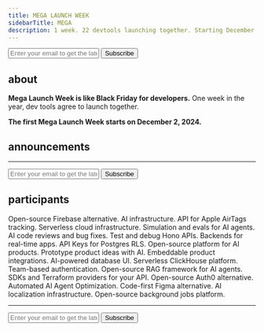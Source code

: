 ```yaml
---
title: MEGA LAUNCH WEEK
sidebarTitle: MEGA
description: 1 week. 22 devtools launching together. Starting December 2, 2024.
---
```


<form
  action="https://buttondown.com/api/emails/embed-subscribe/launchweek.dev"
  method="post"
  target="popupwindow"
  onsubmit="window.open('https://buttondown.com/launchweek.dev', 'popupwindow')"
  class="embeddable-buttondown-form"
>
  <input
    type="email"
    name="email"
    placeholder="Enter your email to get the latest updates"
    id="bd-email"
  />
  <input type="submit" value="Subscribe" />
</form>

## about

**Mega Launch Week is like Black Friday for developers.** One week in the year, dev tools agree to launch together.

**The first Mega Launch Week starts on December 2, 2024.**

<CardGroup cols={2}>
  <Card
    title="Watch on GitHub"
    icon="github"
    href="https://git.new/lw"
    horizontal
  ></Card>
  <Card
    title="Follow on X"
    icon="x-twitter"
    href="https://x.com/launchweekdev"
    horizontal
  ></Card>
</CardGroup>

## announcements

<Tabs>
  <Tab title="Mon">
      <Card title="AirPinpoint lowered its prices" href="https://airpinpoint.com/en/launch-week/day1" horizontal></Card>
      <Card title="Beam released its vLLM engine" href="https://www.beam.cloud/blog/vllm" horizontal></Card>
      <Card title="Coval introduced sentiment analysis" href="https://x.com/covaldev/status/1863729108301086969" horizontal></Card>
      <Card title="Ellipsis launched Reactive Workflows" href="https://x.com/ellipsis_dev/status/1863625558313095396" horizontal></Card>
      <Card title="Fiberplane now supports static code analysis" href="https://fiberplane.com/blog/code-analysis/" horizontal></Card>
      <Card title="Jamsocket introduced Y-Sweet Storage" href="https://x.com/JamsocketHQ/status/1863589701765960122" horizontal></Card>
      <Card title="KeyHippo launched a Postgres auth extension" href="https://x.com/d4r5c2/status/1863616483924033891" horizontal></Card>
      <Card title="Laminar introduced Flow" href="https://x.com/skull8888888888/status/1863661536180572412" horizontal></Card>
      <Card title="Magic Patterns introduced their generative UI canvas" href="https://x.com/Teddarific/status/1863615075183206449" horizontal></Card>
      <Card title="OpenInt just launched" href="https://openint.dev/launch-week/introducing-openint/" horizontal></Card>
      <Card title="Outerbase launched Boards" href="https://www.outerbase.com/blog/all-a-board/" horizontal></Card>
      <Card title="Pinecone introduced Cascading Retrieval" href="https://www.pinecone.io/blog/cascading-retrieval/" horizontal></Card>
      <Card title="Propel now ingests data from Amazon Firehose streams" href="https://x.com/PropelDataCloud/status/1863609202213781623" horizontal></Card>
      <Card title="PropelAuth introduced User Impersonation Approval Flows" href="https://www.propelauth.com/post/user-impersonation-approval-flows" horizontal></Card>
      <Card title="Quivr is now SOC2 compliant" href="https://www.quivr.com/blog/quivr-is-soc2-compliant" horizontal></Card>
      <Card title="Replexica now does instant translations in CI/CD" href="https://x.com/vrcprl/status/1863600226352947686" horizontal></Card>
      <Card title="Speakeasy released API contract test generation" href="https://www.speakeasy.com/post/release-contract-testing" horizontal></Card>
      <Card title="Stack Auth launched all-in-one Docker containers" href="https://docs.stack-auth.com/others/self-host" horizontal></Card>
      <Card title="Supabase released its AI Assistant v2" href="https://supabase.com/blog/supabase-ai-assistant-v2" horizontal></Card>
      <Card title="Synth introduced Failure Mode Edits" href="https://x.com/UseSynth/status/1863800106744770752" horizontal></Card>
      <Card title="Tempo Labs introduced one-click deployments" href="https://www.tempolabs.ai/blog/one-click-deployments-in-tempo" horizontal></Card>
      <Card title="Trigger.⁠dev announced Realtime GA" href="https://trigger.dev/launchweek/0/realtime" horizontal></Card>
  </Tab>
  <Tab title="Tue">
      <Card title="AirPinpoint introduced Geofences" href="https://airpinpoint.com/en/launch-week/day2" horizontal></Card>
      <Card title="Beam released a realtime API to stream websocket responses" href="https://www.beam.cloud/blog/realtime" horizontal></Card>
      <Card title="Coval launched a tool call evaluation" href="https://x.com/covaldev/status/1864136977056190738" horizontal></Card>
      <Card title="Ellipsis launched Reactive Workflows" href="https://x.com/ellipsis_dev/status/1863625558313095396" horizontal></Card>
      <Card title="Fiberplane now supports tracing Cloudflare Service Bindings" href="https://fiberplane.com/blog/introducing-tracing-for-cloudflare-service-bindings-with-fiberplane/" horizontal></Card>
      <Card title="Jamsocket launched the create-y-sweet-app command line tool" href="https://x.com/JamsocketHQ/status/1863946488297996416" horizontal></Card>
      <Card title="KeyHippo launched Audit Log Forwarding" href="https://x.com/keyhippo/status/1864018012237623616" horizontal></Card>
      <Card title="Laminar introduced Evaluations" href="https://www.lmnr.ai/blog/2024-12-03-evals" horizontal></Card>
      <Card title="Magic Patterns introduced their Figma integration" href="https://x.com/alexdanilo99/status/1864006357764264337" horizontal></Card>
      <Card title="OpenInt introduced @OpenInt/Connect" href="https://openint.dev/launch-week/introducing-openint-connect/" horizontal></Card>
      <Card title="Outerbase introduced Power Ups" href="https://www.outerbase.com/blog/supercharge-your-database-with-power-ups/" horizontal></Card>
      <Card title="Pinecone announced expanded inference capabilities" href="https://www.pinecone.io/blog/integrated-inference/" horizontal></Card>
      <Card title="Propel introduced new UI components" href="https://x.com/PropelDataCloud/status/1863968975467741427" horizontal></Card>
      <Card title="PropelAuth announced an official Terraform provider" href="https://www.propelauth.com/post/terraform-provider" horizontal></Card>
      <Card title="Quivr launched MegaParse" href="https://www.quivr.com/blog/quivr-made-an-open-source-document-parsing-tool" horizontal></Card>
      <Card title="Replexica now supports all major file formats" href="https://x.com/vrcprl/status/1863976102915629536" horizontal></Card>
      <Card title="Speakeasy now supports generating SDKs with webhooks support" href="https://www.speakeasy.com/post/release-webhooks-support" horizontal></Card>
      <Card title="Stack Auth announced team invitation management" horizontal></Card>
      <Card title="Supabase updated Edge Functions with more features" href="https://supabase.com/blog/edge-functions-background-tasks-websockets" horizontal></Card>
      <Card title="Synth launched Base Algorithm" href="https://x.com/UseSynth/status/1864192606454075528" horizontal></Card>
      <Card title="Tempo Labs introduced Realtime Multiplayer Editing" href="https://www.tempolabs.ai/blog/multiplayer" horizontal></Card>
      <Card title="Trigger.⁠dev announced Build Extensions" href="https://trigger.dev/launchweek/0/build-extensions" horizontal></Card>
  </Tab>
  <Tab title="Wed">
      <Card title="AirPinpoint introduced Live Sharing Links" href="https://airpinpoint.com/en/launch-week/day3" horizontal></Card>
      <Card title="Beam launched an agent framework built for concurrency and sync" href="https://www.beam.cloud/blog/beam-bots" horizontal></Card>
      <Card title="Fiberplane released a file tree view for your API routes" href="https://fiberplane.com/blog/file-tree-view-for-routes/" horizontal></Card>
      <Card title="Jamsocket released an end-to-end collaboration demo" href="https://x.com/JamsocketHQ/status/1864384293272789392" horizontal></Card>
      <Card title="KeyHippo launched Key Expiry Notifications" href="https://x.com/keyhippo/status/1864344929348276271" horizontal></Card>
      <Card title="Laminar launched Semantic Retrieval" href="https://www.lmnr.ai/blog/2024-12-04-semantic-retrieval" horizontal></Card>
      <Card title="Magic Patterns enabled zero-prompt code editing" href="https://x.com/alexdanilo99/status/1864306203914035376" horizontal></Card>
      <Card title="OpenInt launched Sync" href="https://openint.dev/launch-week/openint-sync-simplify-data-synchronization/" horizontal></Card>
      <Card title="Outerbase open-sourced Outerbase Studio" href="https://www.outerbase.com/blog/outerbase-studio-open-source-database-management/" horizontal></Card>
      <Card title="Pinecone introduced its new reranking model" href="https://www.pinecone.io/blog/pinecone-rerank-v0-announcement/" horizontal></Card>
      <Card title="Propel now ingests data from Segment" href="https://x.com/PropelDataCloud/status/1864340450917929396" horizontal></Card>
      <Card title="PropelAuth updated their email templates" href="https://www.propelauth.com/post/email-template-updates" horizontal></Card>
      <Card title="Quivr launched its Knowledge Management System" href="https://www.quivr.com/blog/quivrs-new-knowledge-management-system" horizontal></Card>
      <Card title="Replexica updated its dashboard with more features" href="https://x.com/vrcprl/status/1864334503654908010" horizontal></Card>
      <Card title="Speakeasy refreshed their docs" href="https://www.speakeasy.com/post/release-speakeasy-docs" horizontal></Card>
      <Card title="Stack Auth announced password-hash-based user imports" href="https://docs.stack-auth.com/sdk" horizontal></Card>
      <Card title="Supabase introduced Supabase Cron" href="https://supabase.com/blog/supabase-cron" horizontal></Card>
      <Card title="Synth announced Analysis Pause and Rollback" href="https://x.com/UseSynth/status/1864579450115125567" horizontal></Card>
      <Card title="Tempo Labs launched an AI Copilot for Product Managers" href="https://www.tempolabs.ai/blog/tempo-ai-copilot-for-product-managers" horizontal></Card>
      <Card title="Trigger.⁠dev now trigger background jobs from your frontend" href="https://trigger.dev/launchweek/0/trigger-from-frontend" horizontal></Card>
  </Tab>
  <Tab title="Thu">
      <Card title="AirPinpoint introduced Location History" href="https://airpinpoint.com/en/launch-week/day3" horizontal></Card>
      <Card title="Beam released its Javascript SDK" href="https://www.beam.cloud/blog/node-sdk" horizontal></Card>
      <Card title="Coval launched Test Set Graphs" href="https://www.linkedin.com/posts/covaldev_launchweek-activity-7270562261696409602-bbEt/" horizontal></Card>
      <Card title="Fiberplane now supports OpenAPI" href="https://fiberplane.com/blog/announcing-openapi-support/" horizontal></Card>
      <Card title="Jamsocket demoed a Notion-style editing experience with Y-Sweet" href="https://x.com/JamsocketHQ/status/1864671204084256977" horizontal></Card>
      <Card title="KeyHippo introduced Generated User Impersonation" href="https://x.com/keyhippo/status/1864734832808595923" horizontal></Card>
      <Card title="Laminar launched Labeling Queues" href="https://www.lmnr.ai/blog/2024-12-05-labeling-queues" horizontal></Card>
      <Card title="Magic Patterns introduced Custom presets" href="https://x.com/alexdanilo99/status/1864747186657071281" horizontal></Card>
      <Card title="OpenInt launched OpenSDKs — Typesafe SDKs with auth proxy for any API" href="https://openint.dev/launch-week/introducing-opensdks/" horizontal></Card>
      <Card title="Outerbase released Data Masking" href="https://www.outerbase.com/blog/data-masking-for-safety-compliance/" horizontal></Card>
      <Card title="Pinecone introduced Enhanced Security and Access Controls" href="https://www.pinecone.io/blog/strengthening-security-and-control/" horizontal></Card>
      <Card title="Propel released an open-source Data Grid React Component" href="https://x.com/PropelDataCloud/status/1864693769716814226" horizontal></Card>
      <Card title="PropelAuth launched End-User Audit Logs" href="https://www.propelauth.com/post/end-user-audit-logs" horizontal></Card>
      <Card title="Quivr introduced a new vision" href="https://www.quivr.com/blog/quivrs-latest-pivot-vision" horizontal></Card>
      <Card title="Replexica launched a SDK for Dynamic Content" href="https://x.com/vrcprl/status/1864684701807726916" horizontal></Card>
      <Card title="Speakeasy announced the beta release of its PHP SDK Generator" href="https://www.speakeasy.com/post/release-php" horizontal></Card>
      <Card title="Stack Auth now imports accounts from password hashes" href="https://docs.stack-auth.com/rest-api/server/users/create-user" horizontal></Card>
      <Card title="Supabase launched Supabase Queues" href="https://supabase.com/blog/supabase-queues" horizontal></Card>
      <Card title="Tempo Labs introduced drag-and-drop for React Storybook" href="https://www.tempolabs.ai/blog/drag-and-drop-for-react-storybook" horizontal></Card>
      <Card title="Trigger.⁠dev improved its batch processing system" href="https://trigger.dev/launchweek/0/batch-processing" horizontal></Card>
  </Tab>
  <Tab title="Fri">
      <Card title="AirPinpoint introduced new tracking tags with 3+ battery life" href="https://airpinpoint.com/en/launch-week/day3" horizontal></Card>
      <Card title="Beam launched a self-hosted management CLI" href="https://www.beam.cloud/blog/beta9-cli" horizontal></Card>
      <Card title="Fiberplane shipped new HONC-related features" href="https://fiberplane.com/blog/honc-day-2024/" horizontal></Card>
      <Card title="Jamsocket launched a new free tier" href="https://x.com/JamsocketHQ/status/1865033507845636372" horizontal></Card>
      <Card title="KeyHippo started Weekly Auth Meetups" href="https://x.com/keyhippo/status/1865070301127807244" horizontal></Card>
      <Card title="Laminar launched Online Evaluations href="https://www.lmnr.ai/blog/2024-12-06-online-evals" horizontal></Card>
      <Card title="Magic Patterns launched its API for generative interfaces" href="https://www.magicpatterns.com/docs/patterns/create-a-new-pattern" horizontal></Card>
      <Card title="OpenInt introduced Orchestrate and the OpenInt Partner Program" href="https://openint.dev/launch-week/introducing-orchestrate-and-partner-program/" horizontal></Card>
      <Card title="Outerbase launched Data Gateways" href="https://www.outerbase.com/blog/data-gateways-secure-private-database-connections-from-the-cloud/" horizontal></Card>
      <Card title="Pinecone introduced Pinecone Local" href="https://www.pinecone.io/blog/pinecone-local/" horizontal></Card>
      <Card title="PropelAuth launched CSV User Import" href="https://www.propelauth.com/post/csv-user-import" horizontal></Card>
      <Card title="Replexica now supports 87 languages" href="https://x.com/vrcprl/status/1865066991096312223" horizontal></Card>
      <Card title="Speakeasy announced support for React hooks" href="https://www.speakeasy.com/post/release-react-hooks" horizontal></Card>
      <Card title="Stack Auth now supports JWKS format" href="https://docs.stack-auth.com/concepts/backend-integration#authenticating-the-user-on-the-server-endpoints" horizontal></Card>
      <Card title="Supabase launched database.build v2" href="https://supabase.com/blog/database-build-v2" horizontal></Card>
      <Card title="Trigger.⁠dev launched its new Run Engine" href="https://trigger.dev/launchweek/0/run-engine-2-alpha" horizontal></Card>
  </Tab>
</Tabs>

---

<form
  action="https://buttondown.com/api/emails/embed-subscribe/launchweek.dev"
  method="post"
  target="popupwindow"
  onsubmit="window.open('https://buttondown.com/launchweek.dev', 'popupwindow')"
  class="embeddable-buttondown-form"
>
  <input
    type="email"
    name="email"
    placeholder="Enter your email to get the latest updates"
    id="bd-email"
  />
  <input type="submit" value="Subscribe" />
</form>

## participants

<CardGroup cols={2}>
  <Card title="Supabase" href="https://supabase.com" horizontal>
      Open-source Firebase alternative.
  </Card>

<Card title="Pinecone" href="https://www.pinecone.io/" horizontal>
  AI infrastructure.
</Card>

<Card title="AirPinpoint" href="https://airpinpoint.com/" horizontal>
  API for Apple AirTags tracking.
</Card>

<Card title="Beam.cloud" href="https://beam.cloud/" horizontal>
  Serverless cloud infrastructure.
</Card>

<Card title="Coval" href="https://coval.dev/" horizontal>
  Simulation and evals for AI agents.
</Card>

<Card title="Ellipsis" href="https://ellipsis.dev/" horizontal>
  AI code reviews and bug fixes.
</Card>

<Card title="Fiberplane" href="https://fiberplane.com/" horizontal>
  Test and debug Hono APIs.
</Card>

<Card title="Jamsocket" href="https://jamsocket.com/" horizontal>
  Backends for real-time apps.
</Card>

<Card title="KeyHippo" href="https://www.keyhippo.com/" horizontal>
  API Keys for Postgres RLS.
</Card>

<Card title="Laminar" href="https://www.lmnr.ai/" horizontal>
  Open-source platform for AI products.
</Card>

<Card title="Magic Patterns" href="https://magicpatterns.com/" horizontal>
  Prototype product ideas with AI.
</Card>

<Card title="OpenInt" href="https://openint.dev/" horizontal>
  Embeddable product integrations.
</Card>

<Card title="Outerbase" href="https://outerbase.com/" horizontal>
  AI-powered database UI.
</Card>

<Card title="Propel" href="https://www.propeldata.com/" horizontal>
  Serverless ClickHouse platform.
</Card>

<Card title="PropelAuth" href="https://www.propelauth.com/" horizontal>
  Team-based authentication.
</Card>

<Card title="Quivr" href="https://quivr.com/" horizontal>
  Open-source RAG framework for AI agents.
</Card>

<Card title="Speakeasy" href="https://speakeasy.com/" horizontal>
  SDKs and Terraform providers for your API.
</Card>

<Card title="Stack Auth" href="https://stack-auth.com/" horizontal>
  Open-source Auth0 alternative.
</Card>

<Card title="Synth" href="https://www.usesynth.ai/" horizontal>
  Automated AI Agent Optimization.
</Card>

<Card title="Tempo Labs" href="https://tempolabs.ai/" horizontal>
  Code-first Figma alternative.
</Card>

<Card title="Replexica" href="https://replexica.com/" horizontal>
  AI localization infrastructure.
</Card>

<Card title="Trigger.dev" href="https://trigger.dev/" horizontal>
  Open-source background jobs platform.
</Card>

</CardGroup>

---

<form
  action="https://buttondown.com/api/emails/embed-subscribe/launchweek.dev"
  method="post"
  target="popupwindow"
  onsubmit="window.open('https://buttondown.com/launchweek.dev', 'popupwindow')"
  class="embeddable-buttondown-form"
>
  <input
    type="email"
    name="email"
    placeholder="Enter your email to get the latest updates"
    id="bd-email"
  />
  <input type="submit" value="Subscribe" />
</form>
